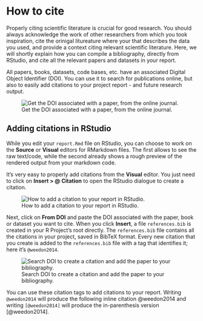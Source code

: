 # How to cite {#sec-citing}

Properly citing scientific literature is crucial for good research. You should always acknowledge the work of other researchers from which you took inspiration, cite the orinigal litureature where your that describes the data you used, and provide a context citing relevant scientific literature. Here, we will shortly explain how you can compile a bibliography, directly from RStudio, and cite all the relevant papers and datasets in your report.

All papers, books, datasets, code bases, etc. have an associated Digital Object Identifier (DOI). You can use it to search for publications online, but also to easily add citations to your project report - and future research output.

![Get the DOI associated with a paper, from the online journal.](images/paper_doi.png)

## Adding citations in RStudio

While you edit your `report.Rmd` file on RStudio, you can choose to work on the **Source** or **Visual** editors for RMarkdown files. The first allows to see the raw text/code, while the second already shows a rough preview of the rendered output from your markdown code.

It's very easy to properly add citations from the **Visual** editor. You just need to click on **Insert \> \@ Citation** to open the RStudio dialogue to create a citation.

![How to add a citation to your report in RStudio.](images/add_citation.png){fig-align="center"}

Next, click on **From DOI** and paste the DOI associated with the paper, book or dataset you want to cite. When you click **Insert**, a file `references.bib` is created in your R Project's root directly. The `references.bib` file contains all the citations in your project, saved in BibTeX format. Every new citation that you create is added to the `references.bib` file with a tag that identifies it; here it's `@weedon2014`.

![Search DOI to create a citation and add the paper to your bibliography.](images/search_doi.png)

You can use these citation tags to add citations to your report. Writing `@weedon2014` will produce the following inline citation @weedon2014 and writing `[@weedon2014]` will produce the in-parenthesis version [@weedon2014].
